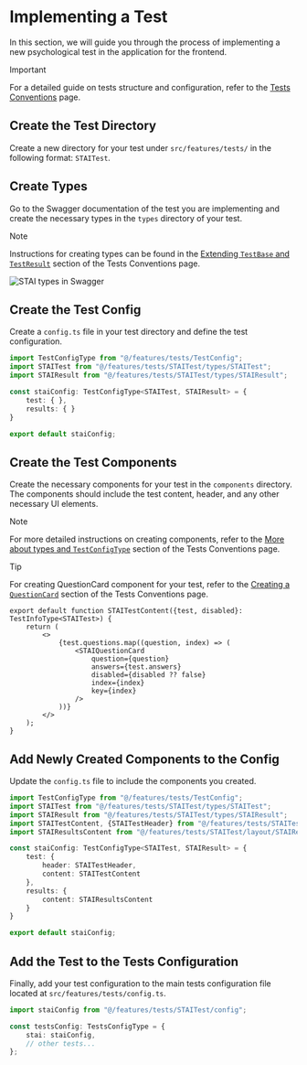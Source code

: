 
# Implementing a Test

In this section, we will guide you through the process of implementing
a new psychological test in the application for the frontend.

> [!IMPORTANT]
>
> For a detailed guide on tests structure and configuration,
> refer to the [Tests Conventions](./tests-conventions) page.

<Steps>

## Create the Test Directory

Create a new directory for your test under `src/features/tests/` in the following format: `STAITest`.

## Create Types

Go to the Swagger documentation of the test you are implementing
and create the necessary types in the `types` directory of your test.

> [!NOTE]
>
> Instructions for creating types can be found in the
> [Extending `TestBase` and `TestResult`](./tests-conventions#extending-testbase-and-testresult)
> section of the Tests Conventions page.

![STAI types in Swagger](./swagger-stai-types.png)

## Create the Test Config

Create a `config.ts` file in your test directory and define the test configuration.

```ts filename="src/features/tests/STAITest/config.ts" copy
import TestConfigType from "@/features/tests/TestConfig";
import STAITest from "@/features/tests/STAITest/types/STAITest";
import STAIResult from "@/features/tests/STAITest/types/STAIResult";

const staiConfig: TestConfigType<STAITest, STAIResult> = {
    test: { },
    results: { }
}

export default staiConfig;
```

## Create the Test Components

Create the necessary components for your test in the `components` directory.
The components should include the test content, header, and any other necessary UI elements.

> [!NOTE]
>
> For more detailed instructions on creating components,
> refer to the [More about types and `TestConfigType`](./tests-conventions#more-about-types-and-testconfigtype)
> section of the Tests Conventions page.

> [!TIP]
>
> For creating QuestionCard component for your test,
> refer to the [Creating a `QuestionCard`](./creating-question-card)
> section of the Tests Conventions page.

```tsx filename="src/features/tests/STAITest/components/STAITestContent.tsx"
export default function STAITestContent({test, disabled}: TestInfoType<STAITest>) {
    return (
        <>
            {test.questions.map((question, index) => (
                <STAIQuestionCard
                    question={question}
                    answers={test.answers}
                    disabled={disabled ?? false}
                    index={index}
                    key={index}
                />
            ))}
        </>
    );
}
```

## Add Newly Created Components to the Config

Update the `config.ts` file to include the components you created.

```ts filename="src/features/tests/STAITest/config.ts"
import TestConfigType from "@/features/tests/TestConfig";
import STAITest from "@/features/tests/STAITest/types/STAITest";
import STAIResult from "@/features/tests/STAITest/types/STAIResult";
import STAITestContent, {STAITestHeader} from "@/features/tests/STAITest/layout/STAITestContent";
import STAIResultsContent from "@/features/tests/STAITest/layout/STAIResultsContent";

const staiConfig: TestConfigType<STAITest, STAIResult> = {
    test: {
        header: STAITestHeader,
        content: STAITestContent
    },
    results: {
        content: STAIResultsContent
    }
}

export default staiConfig;
```

## Add the Test to the Tests Configuration

Finally, add your test configuration to the main tests configuration file located at `src/features/tests/config.ts`.

```ts filename="src/features/tests/config.ts"
import staiConfig from "@/features/tests/STAITest/config";

const testsConfig: TestsConfigType = {
    stai: staiConfig,
    // other tests...
};
```

</Steps>